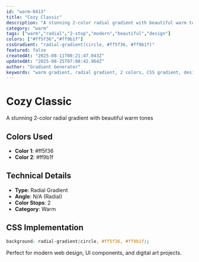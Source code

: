 ```yaml
---
id: "warm-0413"
title: "Cozy Classic"
description: "A stunning 2-color radial gradient with beautiful warm tones"
category: "warm"
tags: ["warm","radial","2-stop","modern","beautiful","design"]
colors: ["#ff5f36","#ff9b1f"]
cssGradient: "radial-gradient(circle, #ff5f36, #ff9b1f)"
featured: false
createdAt: "2025-08-11T00:21:47.043Z"
updatedAt: "2025-08-25T07:08:42.964Z"
author: "Gradient Generator"
keywords: "warm gradient, radial gradient, 2 colors, CSS gradient, design, #ff5f36, #ff9b1f"
---
```


# Cozy Classic

A stunning 2-color radial gradient with beautiful warm tones

## Colors Used
- **Color 1**: #ff5f36
- **Color 2**: #ff9b1f

## Technical Details
- **Type**: Radial Gradient
- **Angle**: N/A (Radial)
- **Color Stops**: 2
- **Category**: Warm

## CSS Implementation
```css
background: radial-gradient(circle, #ff5f36, #ff9b1f);
```

Perfect for modern web design, UI components, and digital art projects.
